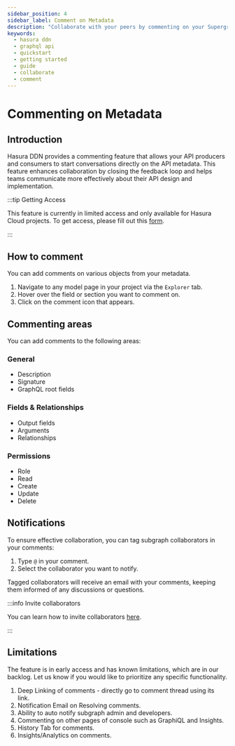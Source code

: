 ```yaml
---
sidebar_position: 4
sidebar_label: Comment on Metadata
description: "Collaborate with your peers by commenting on your Supergraph Metadata"
keywords:
  - hasura ddn
  - graphql api
  - quickstart
  - getting started
  - guide
  - collaborate
  - comment
---
```



# Commenting on Metadata

## Introduction

Hasura DDN provides a commenting feature that allows your API producers and consumers to start conversations directly on
the API metadata. This feature enhances collaboration by closing the feedback loop and helps teams communicate more
effectively about their API design and implementation.

:::tip Getting Access

This feature is currently in limited access and only available for Hasura Cloud projects. To get access, please fill out
this [form](https://forms.gle/tudE2jzD7get5iJF7).

:::

## How to comment

You can add comments on various objects from your metadata.

1. Navigate to any model page in your project via the `Explorer` tab.
2. Hover over the field or section you want to comment on.
3. Click on the comment icon that appears.

<Thumbnail src="/img/get-started/console_comment-create.png" alt="Hover over fields to add comments" width="1000" />

## Commenting areas

You can add comments to the following areas:

### General

- Description
- Signature
- GraphQL root fields

<Thumbnail src="/img/get-started/console_comment-general.png" alt="Comments on General" width="1000" />

### Fields & Relationships

- Output fields
- Arguments
- Relationships

<Thumbnail
  src="/img/get-started/console_comment-fields-and-relationships.png"
  alt="Comments on Fields and Relationships"
  width="1000"
/>

### Permissions

- Role
- Read
- Create
- Update
- Delete

<Thumbnail src="/img/get-started/console_comment-permissions.png" alt="Comments on Permissions" width="1000" />

## Notifications

To ensure effective collaboration, you can tag subgraph collaborators in your comments:

1. Type `@` in your comment.
2. Select the collaborator you want to notify.

Tagged collaborators will receive an email with your comments, keeping them informed of any discussions or questions.

:::info Invite collaborators

You can learn how to invite collaborators [here](/getting-started/collaborate/invite.mdx).

:::

## Limitations

The feature is in early access and has known limitations, which are in our backlog. Let us know if you would like to
prioritize any specific functionality.

1. Deep Linking of comments - directly go to comment thread using its link.
2. Notification Email on Resolving comments.
3. Ability to auto notify subgraph admin and developers.
4. Commenting on other pages of console such as GraphiQL and Insights.
5. History Tab for comments.
6. Insights/Analytics on comments.
